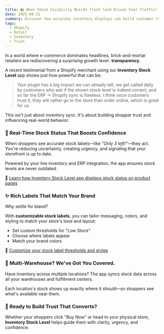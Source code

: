 ```yaml
---
title: 🛍️ When Stock Visibility Builds Trust (and Drives Foot Traffic)
date: 2025-04-21
summary: Discover how accurate inventory displays can build customer trust and even drive traffic to physical stores
tags:
  - Shopify
  - Retail
  - Inventory
  - Trust
---
```



In a world where e-commerce dominates headlines, brick-and-mortar retailers are rediscovering a surprising growth lever: **transparency**.

A recent testimonial from a Shopify merchant using our **Inventory Stock Level** app shows just how powerful that can be:

> Your plugin has a big impact we can already tell, we get called daily by customers who ask if the shown stock level is indeed correct, and so far the ERP -> Shopify sync is flawless. I think once customers trust it, they will rather go to the store than order online, which is great for us.

This isn't just about inventory sync. It's about building shopper trust and influencing real-world behavior.

### 🎯 Real-Time Stock Status That Boosts Confidence

When shoppers see accurate stock labels—like *"Only 3 left!"*—they act. You're reducing uncertainty, creating urgency, and signaling that your storefront is up to date.

<ImageZoom
  src="/images/app-inventory/rich-text/8-preview.png"
  alt="Rich text label preview in storefront"
  width={400}
  height={300}
  class="rounded-lg shadow-lg"
  client:visible
/>

Powered by your live inventory and ERP integration, the app ensures stock levels are never outdated.

🔗 [Learn how Inventory Stock Level app displays stock status on product pages](/inventory-stock-status)

### ✨ Rich Labels That Match Your Brand

Why settle for bland?

With **customizable stock labels**, you can tailor messaging, colors, and styling to match your store's tone and layout:

- Set custom thresholds for "Low Stock"
- Choose where labels appear
- Match your brand colors

<ImageZoom
  src="/images/app-inventory/ss-customize-labels.jpg"
  alt="Stock Label Customization Interface"
  width={800}
  height={500}
  class="rounded-lg shadow-lg my-4"
  client:visible
/>

🔗 [Customize your stock label thresholds and styles](/inventory-stock-guides/customize-stock-labels)

### 🏪 Multi-Warehouse? We've Got You Covered.

Have inventory across multiple locations? The app syncs stock data across all your warehouses and fulfillment centers.

Each location's stock shows up exactly where it should—so shoppers see what's available near them.

<ImageZoom
  src="/images/changelog/location-templates-storefront.jpg"
  alt="Location label templates on storefront"
  width={800}
  height={500}
  class="rounded-lg shadow-lg my-4"
  client:visible
/>

### 🚀 Ready to Build Trust That Converts?

Whether your shoppers click "Buy Now" or head to your physical store, **Inventory Stock Level** helps guide them with clarity, urgency, and confidence.